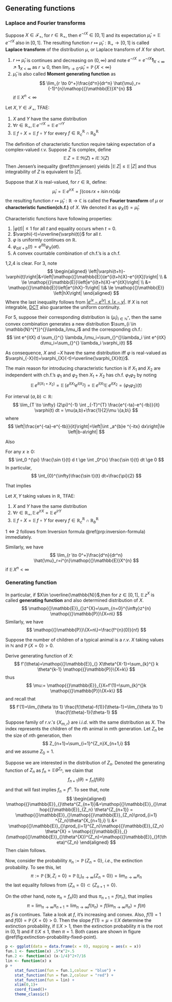 ## Generating functions

### Laplace and Fourier transforms

::: {.definition  name=""}

Suppose $X\in \mathcal{F}_+$, for $r\in \mathbb{R}_+$, then $e^{-rX}\in [0,1]$ and its expectation $\hat{\mu}_r=\mathop{{}\mathbb{E}} e^{-rX}$ also in $[0,1]$. The resulting function $r \mapsto \hat{\mu}_r:\mathbb{R}_+\to [0,1]$ is called **Laplace transform** of the distribution $\mu$, or Laplace transform of $X$ for short.

:::


::: {.remark}

1. $r \mapsto \hat{\mu}_r$ is continues and decreasing on $(0,\infty)$ and note $e^{-rX}=e^{-rX}\bm{\mathbf{1}}_{X<\infty}\nearrow \bm{\mathbf{1}}_{X<\infty}$ as $r \searrow 0$, then $\lim_{r \to 0^+}\hat{\mu}_r=\mathop{{}\mathbb{P}}\{X<\infty\}$
2.  $\hat{\mu}_r$ is also called **Moment generating function** as
    $$
    \lim_{r \to 0^+}\frac{d^n}{dr^n} \hat{\mu}_r=(-1)^{n}\mathop{{}\mathbb{E}}X^{n}
    $$
    if $\mathop{{}\mathbb{E}}X^{n}<\infty$

:::



::: {.proposition #characterization-laplace name=""}

Let $X,Y \in \mathcal{F}_+$, TFAE:

1. $X$ and $Y$ have the same distribution
2. $\forall r\in \mathbb{R}_+,\mathop{{}\mathbb{E}}e^{-rX}=\mathop{{}\mathbb{E}}e^{-rY}$
3. $\mathop{{}\mathbb{E}} f\circ X=\mathop{{}\mathbb{E}} f\circ Y$ for every $f\in \mathbb{R}^{\mathbb{R}}_c \cap \mathbb{R}^{\mathbb{R}}_b$

:::

The definition of characteristic function require taking expectation of a complex-valued r.v. Suppose $Z$ is complex, define
$$
\mathop{{}\mathbb{E}}Z=\mathop{{}\mathbb{E}} \Re(Z)+i\mathop{{}\mathbb{E}}\Im(Z)
$$
Then Jensen's inequality \@ref(thm:jensen) yields $\left|\mathop{{}\mathbb{E}}Z\right|\le \mathop{{}\mathbb{E}}\left|Z\right|$ and thus integrability of $Z$ is equivalent to $\left|Z\right|$.

Suppose that $X$ is real-valued, for $r\in \mathbb{R}$, define:
$$
\hat{\mu}_r=\mathop{{}\mathbb{E}}e^{irX}=\int (\cos rx+i\sin rx) d\mu 
$$
the resulting function $r\mapsto \hat{\mu}_r:\mathbb{R}\to \mathbb{C}$ is called the **Fourier transform** of $\mu$ or **characteristic function(ch.f.)** of $X$. We denoted it as $\varphi_X(t)=\hat{\mu}_t$.


::: {.theorem #characteristic-function name=""}

Characteristic functions have following properties:

1. $\left|\varphi(t)\right| \le 1$ for all $t$ and equality occurs when $t=0$.
2. $\varphi(-t)=\overline{\varphi(t)}$ for all $t$.
3. $\varphi$ is uniformly continues on $\mathbb{R}$.
4. $\varphi_{aX+b}(t)=e^{itb}\varphi_X(at)$.
5. A convex countable combination of ch.f.'s is a ch.f. 

:::


::: {.proof}

1,2,4 is clear. For 3, note
$$
\begin{aligned}
    \left|\varphi(t+h)-\varphi(t)\right|&=\left|\mathop{{}\mathbb{E}}(e^{i(t+h)X}-e^{itX})\right|
    \\ & \le 
    \mathop{{}\mathbb{E}}\left|e^{i(t+h)X}-e^{itX}\right|
    \\ &= 
    \mathop{{}\mathbb{E}}\left|e^{ihX}-1\right|
    \\& \le \mathop{{}\mathbb{E}} \left|hX\right|
\end{aligned}
$$
Where the last inequality follows from [$\left|e^{ix}-e^{iy}\right|\le \left|x-y\right|$](https://math.stackexchange.com/questions/372337/inequality-involving-complex-exponential). If $X$ is not integrable, [DCT](https://math.stackexchange.com/questions/1247373/proving-that-the-characteristic-function-is-uniformly-continous) also guarantee the uniform continuity. 

For 5, suppose their corresponding distribution is $(\mu_{i})_{i \in \mathbb{N}^*}$, then the same convex combination generates a new distribution $\sum_{i \in \mathbb{N}^{*}}^{}\lambda_i\mu_i$ and the corresponding ch.f.:
$$
\int e^{itX} d \sum_{}^{} \lambda_i\mu_i=\sum_{}^{}\lambda_i \int e^{itX} d\mu_i=\sum_{}^{} \lambda_i \varphi_i(t)
$$

:::


::: {.remark}

As consequence, $X$ and $-X$ have the same distribution iff $\varphi$ is real-valued as $\varphi_{-X}(t)=\varphi_{X}(-t)=\overline{\varphi_{X}(t)}$.

:::


The main reason for introducing characteristic function is if $X_1$ and $X_2$ are independent with ch.f.'s $\varphi_1$ and $\varphi_2$ then $X_1+X_2$ has ch.f. $\varphi_1\varphi_2$ by noting 
$$
\mathop{{}\mathbb{E}} e^{it(X_1+X_2)}=\mathop{{}\mathbb{E}}(e^{itX_1}e^{itX_2})=\mathop{{}\mathbb{E}}e^{itX_1}\mathop{{}\mathbb{E}}e^{itX_2}=(\varphi_1 \varphi_2)(t)
$$

::: {.proposition #inversion-formula name="The inversion formula"}

For interval $(a,b)\subset \mathbb{R}$:
$$
\lim_{T \to \infty} (2\pi)^{-1} \int _{-T}^{T} \frac{e^{-ta}-e^{-tb}}{it} \varphi(t) dt = \mu(a,b)+\frac{1}{2}\mu \{a,b\}
$$
where
$$
\left|\frac{e^{-ta}-e^{-tb}}{it}\right|=\left|\int _a^{b}e ^{-itx} dx\right|\le \left|b-a\right|
$$

:::

Also

::: {.lemma  name=""}

For any $x \ge 0$:
$$
\int_0 ^{\pi} \frac{\sin t}{t} d t \ge \int _0^{x} \frac{\sin t}{t} dt \ge 0
$$
In particular,
$$
\int_{0}^{\infty}\frac{\sin t}{t} dt=\frac{\pi}{2}
$$

:::

That implies

::: {.proposition #characterization-fourier name=""}

Let $X,Y$ taking values in $\mathbb{R}$, TFAE:

1. $X$ and $Y$ have the same distribution
2. $\forall r\in \mathbb{R}_+,\mathop{{}\mathbb{E}}e^{irX}=\mathop{{}\mathbb{E}}e^{irY}$
3. $\mathop{{}\mathbb{E}} f\circ X=\mathop{{}\mathbb{E}} f\circ Y$ for every $f\in \mathbb{R}^{\mathbb{R}}_c \cap \mathbb{R}^{\mathbb{R}}_b$

:::


::: {.proof}

$1 \iff 2$ follows from Inversion formula \@ref(prp:inversion-formula) immediately.

:::





::: {.remark}

Similarly, we have
$$
\lim_{r \to 0^+}\frac{d^n}{dr^n} \hat{\mu}_r=i^{n}\mathop{{}\mathbb{E}}X^{n}
$$
if $\mathop{{}\mathbb{E}}X^{n}<\infty$

:::

### Generating function

In particular, if $X\in \overline{\mathbb{N}}$,then for $z\in [0,1]$, $\mathop{{}\mathbb{E}} z^{X}$ is called **generating function** and also determined distribution of $X$.
$$
\mathop{{}\mathbb{E}}_{}z^{X}=\sum_{n=0}^{\infty}z^{n} \mathop{{}\mathbb{P}}\{X=n\}
$$
Similarly, we have
$$
\mathop{{}\mathbb{P}}\{X=n\}=\frac{f^{n}(0)}{n!}
$$

:::: {.example #number-of-children name="Typical number of children"}

Suppose the number of children of a typical animal is a $r.v.$ $X$ taking values in $\mathbb{N}$ and $\mathop{{}\mathbb{P}}\{X=0\}> 0$.

Derive generating function of $X$:
$$
f'(\theta)=\mathop{{}\mathbb{E}}_{} X\theta^{X-1}=\sum_{k}^{} k \theta^{k-1} \mathop{{}\mathbb{P}}\{X=k\}
$$
thus
$$
\mu:= \mathop{{}\mathbb{E}}_{}X=f'(1)=\sum_{k}^{}k \mathop{{}\mathbb{P}}\{X=k\}
$$
and recall that
$$
f'(1)=\lim_{\theta \to 1} \frac{f(\theta)-f(1)}{\theta-1}=\lim_{\theta \to 1} \frac{f(\theta)-1}{\theta-1}
$$

Suppose family of $r.v.'s$ $\{X_{m,r}\}$ are $i.i.d.$ with the same distribution as $X$. The index represents the children of the $r$th animal in $m$th generation. Let $Z_n$ be the size of $n$th generation, then
$$
Z_{n+1}=\sum_{i=1}^{Z_n}X_{n+1,i}
$$
and we assume $Z_0=1$. 

Suppose we are interested in the distribution of $Z_n$. Denoted the generating function of $Z_n$ as $f_n=\mathop{{}\mathbb{E}}_{}\theta^{Z_n}$, we claim that
$$
f_{n+1}(\theta)=f_n(f(\theta))
$$
and that will fast implies $f_n=f^{n}$. To see that, note
$$
\begin{aligned}
    \mathop{{}\mathbb{E}}_{}\theta^{Z_{n+1}}&=\mathop{{}\mathbb{E}}_{}\mathop{{}\mathbb{E}}_{Z_n} \theta^{Z_{n+1}}
    =
    \mathop{{}\mathbb{E}}_{}\mathop{{}\mathbb{E}}_{Z_n}\prod_{i=1} ^{Z_n}\theta^{X_{n+1},i}
    \\ &= 
    \mathop{{}\mathbb{E}}_{}\prod_{i=1}^{Z_n}\mathop{{}\mathbb{E}}_{Z_n} \theta^{X} = \mathop{{}\mathbb{E}}_{}(\mathop{{}\mathbb{E}}_{}\theta^{X})^{Z_n}=\mathop{{}\mathbb{E}}_{}f(\theta)^{Z_n}
\end{aligned}
$$
Then claim follows.

Now, consider the probability $\pi_n:=\mathop{{}\mathbb{P}}\{Z_n=0\}$, $i.e.$, the extinction probability. To see this, let
$$
\pi:=\mathop{{}\mathbb{P}}\{\exists i,Z_i=0 \}=\mathop{{}\mathbb{P}}\left( \bigcup_{n \to \infty} \{Z_n=0\} \right)=\lim_{n \to \infty}\pi_n
$$
the last equality follows from $\{Z_n=0\}\subset \{Z_{n+1}=0\}$.

On the other hand, note $\pi_n=f_n(0)$ and thus $\pi_{n+1}=f(\pi_n)$, that implies
$$
\pi=\lim_{n \to \infty}\pi_{n+1}=\lim_{n \to \infty}f(\pi_n)=f(\lim_{n \to \infty}\pi_n)=f(\pi)
$$
as $f$ is continues. Take a look at $f$, it's increasing and convex. Also, $f(1)=1$ and $f(0)=\mathop{{}\mathbb{P}}\{X=0\}>0$. Then the slope $f'(1)=\mu=\mathop{{}\mathbb{E}}_{}X$ determine the extinction probability, if $\mathop{{}\mathbb{E}}_{}X>1$, then the extinction probability $\pi$ is the root in $(0,1)$ and if $\mathop{{}\mathbb{E}}_{}X\le 1$, then $\pi=1$. Both cases are shown in figure \@ref(fig:extinction-probability-fixed-point).

```r

p <- ggplot(data = data.frame(x = 0), mapping = aes(x = x))
fun.1 <- function(x) .5*x^2+.5
fun.2 <- function(x) (x-1/4)^2+7/16
lin <- function(x) x
p + 
    stat_function(fun = fun.1,colour = "blue") +
    stat_function(fun = fun.2,colour = "red") +
    stat_function(fun = lin) +
    xlim(0,1)+
    coord_fixed()+
    theme_classic()
```

::::






